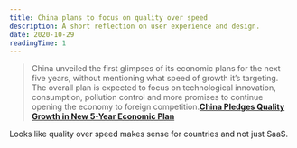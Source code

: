```yaml
---
title: China plans to focus on quality over speed
description: A short reflection on user experience and design.
date: 2020-10-29
readingTime: 1
---
```


>China unveiled the first glimpses of its economic plans for the next five years, without mentioning what speed of growth it’s targeting. The overall plan is expected to focus on technological innovation, consumption, pollution control and more promises to continue opening the economy to foreign competition.**[China Pledges Quality Growth in New 5-Year Economic Plan](https://www.bloomberg.com/news/articles/2020-10-29/china-pledges-quality-growth-in-new-5-year-economic-plan)**

Looks like quality over speed makes sense for countries and not just SaaS.